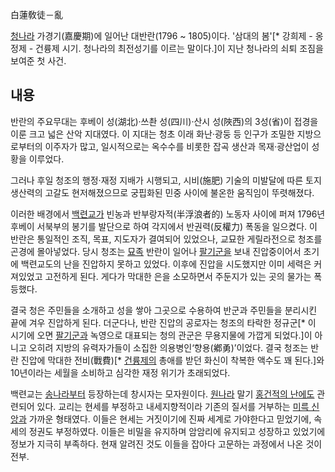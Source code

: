 白蓮敎徒－亂

[[청나라]] 가경기(嘉慶期)에 일어난 대반란(1796 ~ 1805)이다. '삼대의 봄'[* 강희제 - 옹정제 - 건륭제 시기. 청나라의 최전성기를 이르는 말이다.]이 지난 청나라의 쇠퇴 조짐을 보여준 첫 사건.

== 내용 ==
반란의 주요무대는 후베이 성(湖北)·쓰촨 성(四川)·산시 성(陜西)의 3성(省)이 접경을 이룬 크고 넓은 산악 지대였다. 이 지대는 청초 이래 화난·광둥 등 인구가 조밀한 지방으로부터의 이주자가 많고, 일시적으로는 옥수수를 비롯한 잡곡 생산과 목재·광산업이 성황을 이루었다.
 
그러나 후일 청조의 행정·재정 지배가 시행되고, 시비(施肥) 기술의 미발달에 따른 토지 생산력의 고갈도 현저해졌으므로 궁핍화된 민중 사이에 불온한 움직임이 뚜렷해졌다.
 
이러한 배경에서 [[백련교]]가 빈농과 반부랑자적(半浮浪者的) 노동자 사이에 퍼져 1796년 후베이 서북부의 봉기를 발단으로 하여 각지에서 반권력(反權力) 폭동을 일으켰다. 이 반란은 통일적인 조직, 목표, 지도자가 결여되어 있었으나, 교묘한 게릴라전으로 청조를 곤경에 몰아넣었다. 당시 청조는 [[묘족]] 반란이 일어나 [[팔기군]]을 보내 진압중이어서 초기에 백련교도의 난을 진압하지 못하고 있었다. 이후에 진압을 시도했지만 이미 세력은 커져있었고 고전하게 된다. 게다가 막대한 은을 소모하면서 주둔지가 있는 곳의 물가는 폭등했다. 

결국 청은 주민들을 소개하고 성을 쌓아 그곳으로 수용하여 반군과 주민들을 분리시킨 끝에 겨우 진압하게 된다. 더군다나, 반란 진압의 공로자는 청조의 타락한 정규군[* 이 시기에 오면 [[팔기군]]과 녹영으로 대표되는 청의 관군은 무용지물에 가깝게 되었다.]이 아니고 오히려 지방의 유력자가들이 소집한 의용병인‘향용(鄕勇)’이었다. 결국 청조는 반란 진압에 막대한 전비(戰費)[* [[건륭제]]의 총애를 받던 화신이 착복한 액수도 꽤 된다.]와 10년이라는 세월을 소비하고 심각한 재정 위기가 초래되었다.

백련교는 [[북송|송나라]]부터 등장하는데 창시자는 모자원이다. [[원나라]] 말기 [[홍건적|홍건적의 난]]에도 관련되어 있다. 교리는 현세를 부정하고 내세지향적이라 기존의 질서를 거부하는 [[미륵 신앙]]과 가까운 형태였다. 이들은 현세는 거짓이기에 진짜 세계로 가야한다고 믿었기에, 속세의 정권도 부정하였다. 이들은 비밀을 유지하며 암암리에 유지되고 성장하고 있었기에 정보가 지극히 부족하다. 현재 알려진 것도 이들을 잡아다 고문하는 과정에서 나온 것이 전부.
